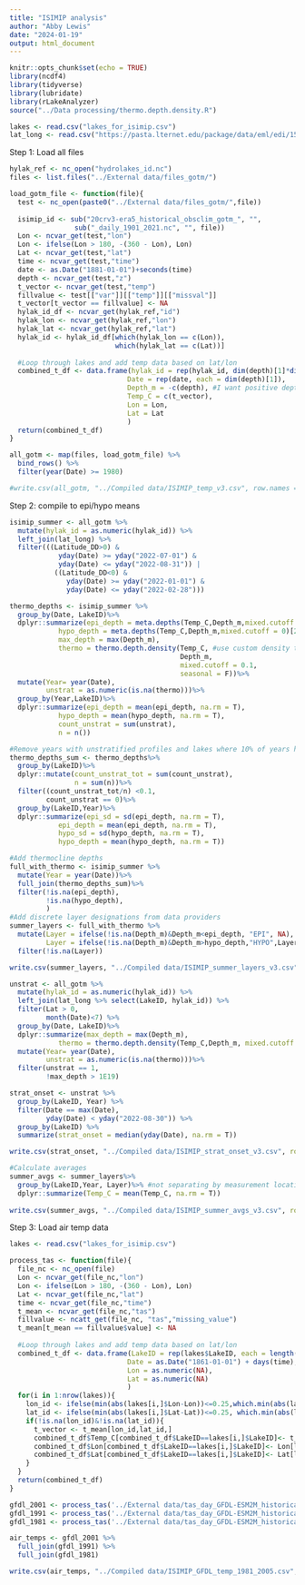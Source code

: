 ```yaml
---
title: "ISIMIP analysis"
author: "Abby Lewis"
date: "2024-01-19"
output: html_document
---
```


```r
knitr::opts_chunk$set(echo = TRUE)
library(ncdf4)
library(tidyverse)
library(lubridate)
library(rLakeAnalyzer)
source("../Data processing/thermo.depth.density.R")

lakes <- read.csv("lakes_for_isimip.csv")
lat_long <- read.csv("https://pasta.lternet.edu/package/data/eml/edi/1530/1/fadd3eaa25b5fdd1fc4efba70e660579")
```

Step 1: Load all files
```r
hylak_ref <- nc_open("hydrolakes_id.nc")
files <- list.files("../External data/files_gotm/")

load_gotm_file <- function(file){
  test <- nc_open(paste0("../External data/files_gotm/",file))
  
  isimip_id <- sub("20crv3-era5_historical_obsclim_gotm_", "", 
                sub("_daily_1901_2021.nc", "", file))
  Lon <- ncvar_get(test,"lon")
  Lon <- ifelse(Lon > 180, -(360 - Lon), Lon)
  Lat <- ncvar_get(test,"lat")
  time <- ncvar_get(test,"time")
  date <- as.Date("1881-01-01")+seconds(time)
  depth <- ncvar_get(test,"z")
  t_vector <- ncvar_get(test,"temp")
  fillvalue <- test[["var"]][["temp"]][["missval"]]
  t_vector[t_vector == fillvalue] <- NA
  hylak_id_df <- ncvar_get(hylak_ref,"id")
  hylak_lon <- ncvar_get(hylak_ref,"lon")
  hylak_lat <- ncvar_get(hylak_ref,"lat")
  hylak_id <- hylak_id_df[which(hylak_lon == c(Lon)), 
                          which(hylak_lat == c(Lat))]
  
  #Loop through lakes and add temp data based on lat/lon
  combined_t_df <- data.frame(hylak_id = rep(hylak_id, dim(depth)[1]*dim(depth)[2]),
                             Date = rep(date, each = dim(depth)[1]),
                             Depth_m = -c(depth), #I want positive depths
                             Temp_C = c(t_vector),
                             Lon = Lon,
                             Lat = Lat
                             )
  return(combined_t_df)
}

all_gotm <- map(files, load_gotm_file) %>%
  bind_rows() %>%
  filter(year(Date) >= 1980)

#write.csv(all_gotm, "../Compiled data/ISIMIP_temp_v3.csv", row.names = F)
```

Step 2: compile to epi/hypo means
```r
isimip_summer <- all_gotm %>%
  mutate(hylak_id = as.numeric(hylak_id)) %>%
  left_join(lat_long) %>%
  filter(((Latitude_DD>0) & 
            yday(Date) >= yday("2022-07-01") & 
            yday(Date) <= yday("2022-08-31")) |
           ((Latitude_DD<0) &
              yday(Date) >= yday("2022-01-01") & 
              yday(Date) <= yday("2022-02-28"))) 

thermo_depths <- isimip_summer %>%
  group_by(Date, LakeID)%>%
  dplyr::summarize(epi_depth = meta.depths(Temp_C,Depth_m,mixed.cutoff = 0)[1],
            hypo_depth = meta.depths(Temp_C,Depth_m,mixed.cutoff = 0)[2],
            max_depth = max(Depth_m),
            thermo = thermo.depth.density(Temp_C, #use custom density threshold function
                                          Depth_m, 
                                          mixed.cutoff = 0.1, 
                                          seasonal = F))%>% 
  mutate(Year= year(Date),
         unstrat = as.numeric(is.na(thermo)))%>%
  group_by(Year,LakeID)%>%
  dplyr::summarize(epi_depth = mean(epi_depth, na.rm = T),
            hypo_depth = mean(hypo_depth, na.rm = T),
            count_unstrat = sum(unstrat),
            n = n())

#Remove years with unstratified profiles and lakes where 10% of years have unstratified profiles
thermo_depths_sum <- thermo_depths%>%
  group_by(LakeID)%>%
  dplyr::mutate(count_unstrat_tot = sum(count_unstrat),
                n = sum(n))%>%
  filter((count_unstrat_tot/n) <0.1,
         count_unstrat == 0)%>%
  group_by(LakeID,Year)%>%
  dplyr::summarize(epi_sd = sd(epi_depth, na.rm = T),
            epi_depth = mean(epi_depth, na.rm = T),
            hypo_sd = sd(hypo_depth, na.rm = T),
            hypo_depth = mean(hypo_depth, na.rm = T))

#Add thermocline depths
full_with_thermo <- isimip_summer %>%
  mutate(Year = year(Date))%>%
  full_join(thermo_depths_sum)%>%
  filter(!is.na(epi_depth),
         !is.na(hypo_depth),
         )
#Add discrete layer designations from data providers
summer_layers <- full_with_thermo %>%
  mutate(Layer = ifelse(!is.na(Depth_m)&Depth_m<epi_depth, "EPI", NA),
         Layer = ifelse(!is.na(Depth_m)&Depth_m>hypo_depth,"HYPO",Layer))%>%
  filter(!is.na(Layer))

write.csv(summer_layers, "../Compiled data/ISIMIP_summer_layers_v3.csv", row.names = F)

unstrat <- all_gotm %>%
  mutate(hylak_id = as.numeric(hylak_id)) %>%
  left_join(lat_long %>% select(LakeID, hylak_id)) %>%
  filter(Lat > 0,
         month(Date)<7) %>%
  group_by(Date, LakeID)%>%
  dplyr::summarize(max_depth = max(Depth_m),
            thermo = thermo.depth.density(Temp_C,Depth_m, mixed.cutoff = 0.1, seasonal = F))%>% 
  mutate(Year= year(Date),
         unstrat = as.numeric(is.na(thermo)))%>%
  filter(unstrat == 1,
         !max_depth > 1E19)

strat_onset <- unstrat %>%
  group_by(LakeID, Year) %>%
  filter(Date == max(Date),
         yday(Date) < yday("2022-08-30")) %>%
  group_by(LakeID) %>%
  summarize(strat_onset = median(yday(Date), na.rm = T))

write.csv(strat_onset, "../Compiled data/ISIMIP_strat_onset_v3.csv", row.names = F)

#Calculate averages
summer_avgs <- summer_layers%>%
  group_by(LakeID,Year, Layer)%>% #not separating by measurement location. Is this a problem?
  dplyr::summarize(Temp_C = mean(Temp_C, na.rm = T))
  
write.csv(summer_avgs, "../Compiled data/ISIMIP_summer_avgs_v3.csv", row.names = F)
```

Step 3: Load air temp data

```r
lakes <- read.csv("lakes_for_isimip.csv")

process_tas <- function(file){
  file_nc <- nc_open(file)
  Lon <- ncvar_get(file_nc,"lon")
  Lon <- ifelse(Lon > 180, -(360 - Lon), Lon)
  Lat <- ncvar_get(file_nc,"lat")
  time <- ncvar_get(file_nc,"time")
  t_mean <- ncvar_get(file_nc,"tas")
  fillvalue <- ncatt_get(file_nc, "tas","missing_value") 
  t_mean[t_mean == fillvalue$value] <- NA
  
  #Loop through lakes and add temp data based on lat/lon
  combined_t_df <- data.frame(LakeID = rep(lakes$LakeID, each = length(time)),
                             Date = as.Date("1861-01-01") + days(time), 
                             Lon = as.numeric(NA),
                             Lat = as.numeric(NA)
                             )
  for(i in 1:nrow(lakes)){
    lon_id <- ifelse(min(abs(lakes[i,]$Lon-Lon))<=0.25,which.min(abs(lakes[i,]$Lon-Lon)),NA)
    lat_id <- ifelse(min(abs(lakes[i,]$Lat-Lat))<=0.25, which.min(abs(lakes[i,]$Lat-Lat)),NA)
    if(!is.na(lon_id)&!is.na(lat_id)){
      t_vector <- t_mean[lon_id,lat_id,] 
      combined_t_df$Temp_C[combined_t_df$LakeID==lakes[i,]$LakeID]<- t_vector-273.15
      combined_t_df$Lon[combined_t_df$LakeID==lakes[i,]$LakeID]<- Lon[lon_id]
      combined_t_df$Lat[combined_t_df$LakeID==lakes[i,]$LakeID]<- Lat[lat_id]
    }
  }
  return(combined_t_df)
}

gfdl_2001 <- process_tas('../External data/tas_day_GFDL-ESM2M_historical_r1i1p1_EWEMBI_20010101-20051231.nc4') 
gfdl_1991 <- process_tas('../External data/tas_day_GFDL-ESM2M_historical_r1i1p1_EWEMBI_19910101-20001231.nc4') 
gfdl_1981 <- process_tas('../External data/tas_day_GFDL-ESM2M_historical_r1i1p1_EWEMBI_19810101-19901231.nc4') 

air_temps <- gfdl_2001 %>%
  full_join(gfdl_1991) %>%
  full_join(gfdl_1981)

write.csv(air_temps, "../Compiled data/ISIMIP_GFDL_temp_1981_2005.csv", row.names = F)
```

